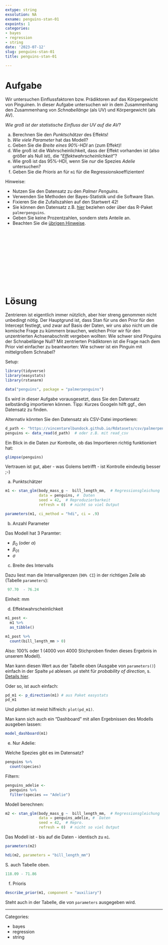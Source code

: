 ```yaml
---
extype: string
exsolution: NA
exname: penguins-stan-01
expoints: 1
categories:
- bayes
- regression
- string
date: '2023-07-12'
slug: penguins-stan-01
title: penguins-stan-01

---
```






# Aufgabe


Wir untersuchen Einflussfaktoren bzw. Prädiktoren auf das Körpergewicht von Pinguinen.
In dieser Aufgabe untersuchen wir in dem Zusammenhang den Zusammenhang von *Schnabellänge* (als UV) und Körpergewicht (als AV).


*Wie groß ist der statistische Einfluss der UV auf die AV?*

a) Berechnen Sie den *Punktschätzer* des Effekts!
b) *Wie viele Parameter* hat das Modell?
c) Geben Sie die *Breite eines 90%-HDI* an (zum Effekt)!
d) Wie groß ist die Wahrscheinlichkeit, dass der Effekt vorhanden ist (also größer als Null ist), die "*Effektwahrscheinlichkeit*"?
e) Wie groß ist das 95%-HDI, wenn Sie *nur* die Spezies *Adelie* untersuchen?
f) Geben Sie die *Prioris* an für `m1` für die Regressionskoeffizienten!


Hinweise:

- Nutzen Sie den Datensatz zu den *Palmer Penguins*.
- Verwenden Sie Methoden der Bayes-Statistik und die Software Stan.
- Fixieren Sie die Zufallszahlen auf den Startwert 42!
- Sie können den Datensatz z.B. [hier](https://vincentarelbundock.github.io/Rdatasets/csv/palmerpenguins/penguins.csv) beziehen oder über das R-Paket `palmerpenguins`.
- Geben Sie keine Prozentzahlen, sondern stets Anteile an.
- Beachten Sie die [übrigen Hinweise](https://datenwerk.netlify.app/hinweise).





</br>
</br>
</br>
</br>
</br>
</br>
</br>
</br>
</br>
</br>

# Lösung

Zentrieren ist eigentlich immer nützlich,
aber hier streng genommen nicht unbedingt nötig.
Der Hauptgrund ist, dass Stan für uns den Prior für den Intercept festlegt,
und zwar auf Basis der Daten,
wir uns also nicht um die komische Frage zu kümmern brauchen,
welchen Prior wir für den unzentrierten Achsenabschnitt vergeben wollten:
Wie schwer sind Pinguins der Schnabellänge Null?
Mit zentrierten Prädiktoren ist die Frage nach dem Prior viel einfacher zu beantworten:
Wie schwer ist ein Pinguin mit mittelgroßem Schnabel?

Setup:

```r
library(tidyverse)
library(easystats)
library(rstanarm)

data("penguins", package = "palmerpenguins")
```


Es wird in dieser Aufgabe vorausgesetzt,
dass Sie den Datensatz selbständig importieren können.
Tipp: Kurzes Googeln hilft ggf., den Datensatz zu finden.



Alternativ könnten Sie den Datensatz als CSV-Datei importieren:


```r
d_path <- "https://vincentarelbundock.github.io/Rdatasets/csv/palmerpenguins/penguins.csv"
penguins <- data_read(d_path)  # oder z.B. mit read_csv 
```


Ein Blick in die Daten zur Kontrolle,
ob das Importieren richtig funktioniert hat:

```r
glimpse(penguins)
```


Vertrauen ist gut, aber - was Golems betrifft - ist Kontrolle eindeutig besser ;-)




a) Punktschätzer


```r
m1 <- stan_glm(body_mass_g ~  bill_length_mm,  # Regressionsgleichung
               data = penguins, #  Daten
               seed = 42,  # Reproduzierbarkeit
               refresh = 0)  # nicht so viel Output
```


```r
parameters(m1, ci_method = "hdi", ci = .9)
```


b) Anzahl Parameter

Das Modell hat 3 Paramter:

- $\beta_0$ (oder $\alpha$)
- $\beta_01$
- $\sigma$


c) Breite des Intervalls

Dazu liest man die Intervallgrenzen (`90% CI`) in der richtigen Zeile ab (Tabelle `parameters`):

```r
 97.70  - 76.24
```

Einheit: mm


d) Effektwahrscheinlichkeit



```r
m1_post <-
  m1 %>% 
  as_tibble()

m1_post %>% 
  count(bill_length_mm > 0)
```

Also: 100% oder 1 (4000 von 4000 Stichproben finden dieses Ergebnis in unserem Modell). 

Man kann diesen Wert aus der Tabelle oben (Ausgabe von `parameters()`) einfach in der Spalte `pd` ablesen.
`pd` steht für *probability of direction*, s. [Details hier](https://easystats.github.io/blog/posts/bayestestr_pd/).


Oder so, ist auch einfach:


```r
pd_m1 <- p_direction(m1) # aus Paket easystats
pd_m1
```

Und plotten ist meist hilfreich: `plot(pd_m1)`.

Man kann sich auch ein "Dashboard" mit allen Ergebnissen des Modells ausgeben lassen:

```r
model_dashboard(m1)
```



e) Nur Adelie:

Welche Spezies gibt es im Datensatz?

```r
penguins %>% 
  count(species)
```


Filtern:

```r
penguins_adelie <-
  penguins %>% 
  filter(species == "Adelie")
```


Modell berechnen:

```r
m2 <- stan_glm(body_mass_g ~  bill_length_mm,  # Regressionsgleichung
               data = penguins_adelie, #  Daten
               seed = 42,  # Repro.
               refresh = 0)  # nicht so viel Output
```

Das Modell ist - bis auf die Daten - identisch zu `m1`.

```r
parameters(m2)
```


```r
hdi(m2, parameters = "bill_length_mm")
```

S. auch Tabelle oben.


```r
118.09 - 71.86
```

f) Prioris

```r
describe_prior(m1, component = "auxiliary")
```

Steht auch in der Tabelle,
die von `parameters` ausgegeben wird.



---

Categories: 

- bayes
- regression
- string

